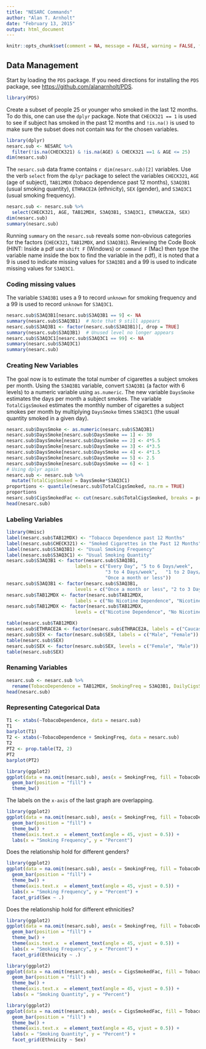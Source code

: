 ```yaml
---
title: "NESARC Commands"
author: "Alan T. Arnholt"
date: "February 13, 2015"
output: html_document
---
```


```r
knitr::opts_chunk$set(comment = NA, message = FALSE, warning = FALSE, fig.align = "center")
```

## Data Management

Start by loading the `PDS` package.  If you need directions for installing the `PDS` package, see [https://github.com/alanarnholt/PDS](https://github.com/alanarnholt/PDS).

```r
library(PDS)
```

Create a subset of people 25 or younger who smoked in the last 12 months.  To do this, one can use the `dplyr` package. Note that `CHECK321 == 1` is used to see if subject has smoked in the past 12 months and `!is.na()` is used to make sure the subset does not contain `NA`s for the chosen variables.

```r
library(dplyr)
nesarc.sub <- NESARC %>% 
  filter(!is.na(CHECK321) & !is.na(AGE) & CHECK321 ==1 & AGE <= 25)
dim(nesarc.sub)
```

The `nesarc.sub` data frame contains `r dim(nesarc.sub)[2]` variables.  Use the verb `select` from the `dplyr` package to select the variables `CHECK321`, `AGE` (age of subject), `TAB12MDX` (tobaco dependence past 12 months), `S3AQ3B1` (usual smoking quantity), `ETHRACE2A` (ethnicity), `SEX` (gender), and `S3AQ3C1` (usual smoking frequency).  

```r
nesarc.sub <- nesarc.sub %>% 
  select(CHECK321, AGE, TAB12MDX, S3AQ3B1, S3AQ3C1, ETHRACE2A, SEX)
dim(nesarc.sub)
summary(nesarc.sub)
```

Running `summary` on the `nesarc.sub` reveals some non-obvious categories for the factors (`CHECK321`, `TAB12MDX`, and `S3AQ3B1`).  Reviewing the Code Book (HINT: Inside a pdf use `shift F` (Windows) or `command F` (Mac) then type the variable name inside the box to find the variable in the pdf), it is noted that a 9 is used to indicate missing values for `S3AQ3B1` and a 99 is used to indicate missing values for `S3AQ3C1`.

### Coding missing values

The variable `S3AQ3B1` uses a 9 to record `unknown` for smoking frequency and a 99 is used to record `unknown` for `S3AQ3C1`.


```r
nesarc.sub$S3AQ3B1[nesarc.sub$S3AQ3B1 == 9] <- NA
summary(nesarc.sub$S3AQ3B1)  # Note that 9 still appears
nesarc.sub$S3AQ3B1 <- factor(nesarc.sub$S3AQ3B1)[, drop = TRUE]
summary(nesarc.sub$S3AQ3B1)  # Unused level no longer appears
nesarc.sub$S3AQ3C1[nesarc.sub$S3AQ3C1 == 99] <- NA
summary(nesarc.sub$S3AQ3C1)
summary(nesarc.sub)
```

### Creating New Variables

The goal now is to estimate the total number of cigarettes a subject smokes per month.  Using the `S3AQ3B1` variable, convert `S3AQ3B1` (a factor with 6 levels) to a numeric variable using `as.numeric`.  The new variable `DaysSmoke` estimates the days per month a subject smokes.  The variable `TotalCigsSmoked` estimates the monthly number of cigarettes a subject smokes per month by multiplying `DaysSmoke` times `S3AQ3C1` (the usual quantity smoked in a given day).

```r
nesarc.sub$DaysSmoke <- as.numeric(nesarc.sub$S3AQ3B1)
nesarc.sub$DaysSmoke[nesarc.sub$DaysSmoke == 1] <- 30
nesarc.sub$DaysSmoke[nesarc.sub$DaysSmoke == 2] <- 4*5.5
nesarc.sub$DaysSmoke[nesarc.sub$DaysSmoke == 3] <- 4*3.5
nesarc.sub$DaysSmoke[nesarc.sub$DaysSmoke == 4] <- 4*1.5
nesarc.sub$DaysSmoke[nesarc.sub$DaysSmoke == 5] <- 2.5
nesarc.sub$DaysSmoke[nesarc.sub$DaysSmoke == 6] <- 1
# Using dplyr again
nesarc.sub <- nesarc.sub %>% 
  mutate(TotalCigsSmoked = DaysSmoke*S3AQ3C1)
proportions <- quantile(nesarc.sub$TotalCigsSmoked, na.rm = TRUE)
proportions
nesarc.sub$CigsSmokedFac <- cut(nesarc.sub$TotalCigsSmoked, breaks = proportions, include.lowest = TRUE)
head(nesarc.sub)
```

### Labeling Variables

```r
library(Hmisc)
label(nesarc.sub$TAB12MDX) <- "Tobacco Dependence past 12 Months"
label(nesarc.sub$CHECK321) <- "Smoked Cigarettes in the Past 12 Months"
label(nesarc.sub$S3AQ3B1) <- "Usual Smoking Frequency"
label(nesarc.sub$S3AQ3C1) <- "Usual Smoking Quantity"
nesarc.sub$S3AQ3B1 <- factor(nesarc.sub$S3AQ3B1, 
                         labels = c("Every Day", "5 to 6 Days/week", 
                                    "3 to 4 Days/week",   "1 to 2 Days/week", "2 to 3 Days/month", 
                                    "Once a month or less"))
nesarc.sub$S3AQ3B1 <- factor(nesarc.sub$S3AQ3B1, 
                         levels = c("Once a month or less", "2 to 3 Days/month", "1 to 2 Days/week",  "3 to 4 Days/week", "5 to 6 Days/week", "Every Day"))
nesarc.sub$TAB12MDX <- factor(nesarc.sub$TAB12MDX, 
                         labels = c("No Nicotine Dependence", "Nicotine Dependence"))
nesarc.sub$TAB12MDX <- factor(nesarc.sub$TAB12MDX, 
                         levels = c("Nicotine Dependence", "No Nicotine Dependence"))

table(nesarc.sub$TAB12MDX)
nesarc.sub$ETHRACE2A <- factor(nesarc.sub$ETHRACE2A, labels = c("Caucasian", "African American", "Native American", "Asian", "Hispanic"))
nesarc.sub$SEX <- factor(nesarc.sub$SEX, labels = c("Male", "Female"))
table(nesarc.sub$SEX)
nesarc.sub$SEX <- factor(nesarc.sub$SEX, levels = c("Female", "Male"))
table(nesarc.sub$SEX)
```

### Renaming Variables

```r
nesarc.sub <- nesarc.sub %>% 
  rename(TobacoDependence = TAB12MDX, SmokingFreq = S3AQ3B1, DailyCigsSmoked = S3AQ3C1, Ethnicity = ETHRACE2A, Sex = SEX, Age = AGE)
head(nesarc.sub)
```


### Representing Categorical Data

```r
T1 <- xtabs(~TobacoDependence, data = nesarc.sub)
T1
barplot(T1)
T2 <- xtabs(~TobacoDependence + SmokingFreq, data = nesarc.sub)
T2
PT2 <- prop.table(T2, 2)
PT2
barplot(PT2)
```

```r
library(ggplot2)
ggplot(data = na.omit(nesarc.sub), aes(x = SmokingFreq, fill = TobacoDependence)) + 
  geom_bar(position = "fill") + 
  theme_bw()
```

The labels on the `x-axis` of the last graph are overlapping.

```r
library(ggplot2)
ggplot(data = na.omit(nesarc.sub), aes(x = SmokingFreq, fill = TobacoDependence)) + 
  geom_bar(position = "fill") + 
  theme_bw() + 
  theme(axis.text.x  = element_text(angle = 45, vjust = 0.5)) +
  labs(x = "Smoking Frequency", y = "Percent")
```

Does the relationship hold for different genders?

```r
library(ggplot2)
ggplot(data = na.omit(nesarc.sub), aes(x = SmokingFreq, fill = TobacoDependence)) + 
  geom_bar(position = "fill") + 
  theme_bw() + 
  theme(axis.text.x  = element_text(angle = 45, vjust = 0.5)) +
  labs(x = "Smoking Frequency", y = "Percent") + 
  facet_grid(Sex ~ .)
```


Does the relationship hold for different ethnicities?

```r
library(ggplot2)
ggplot(data = na.omit(nesarc.sub), aes(x = SmokingFreq, fill = TobacoDependence)) + 
  geom_bar(position = "fill") + 
  theme_bw() + 
  theme(axis.text.x  = element_text(angle = 45, vjust = 0.5)) +
  labs(x = "Smoking Frequency", y = "Percent") + 
  facet_grid(Ethnicity ~ .)
```


```r
library(ggplot2)
ggplot(data = na.omit(nesarc.sub), aes(x = CigsSmokedFac, fill = TobacoDependence)) + 
  geom_bar(position = "fill") + 
  theme_bw() + 
  theme(axis.text.x  = element_text(angle = 45, vjust = 0.5)) +
  labs(x = "Smoking Quantity", y = "Percent") 
```

```r
library(ggplot2)
ggplot(data = na.omit(nesarc.sub), aes(x = CigsSmokedFac, fill = TobacoDependence)) + 
  geom_bar(position = "fill") + 
  theme_bw() + 
  theme(axis.text.x  = element_text(angle = 45, vjust = 0.5)) +
  labs(x = "Smoking Quantity", y = "Percent") + 
  facet_grid(Ethnicity ~ Sex)
```